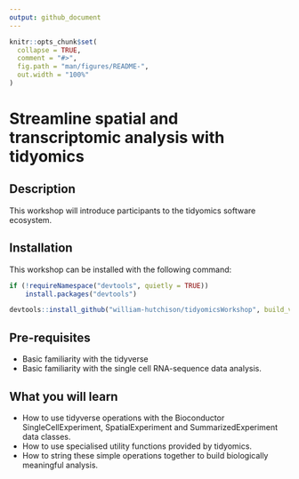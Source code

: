 ```yaml
---
output: github_document
---
```


<!-- README.md is generated from README.Rmd. Please edit that file -->

```r
knitr::opts_chunk$set(
  collapse = TRUE,
  comment = "#>",
  fig.path = "man/figures/README-",
  out.width = "100%"
)
```

# Streamline spatial and transcriptomic analysis with tidyomics

## Description

This workshop will introduce participants to the tidyomics software ecosystem.

## Installation

This workshop can be installed with the following command:

```r
if (!requireNamespace("devtools", quietly = TRUE))
    install.packages("devtools")

devtools::install_github("william-hutchison/tidyomicsWorkshop", build_vignettes = TRUE)
```

## Pre-requisites

- Basic familiarity with the tidyverse
- Basic familiarity with the single cell RNA-sequence data analysis.

## What you will learn

- How to use tidyverse operations with the Bioconductor SingleCellExperiment, SpatialExperiment and SummarizedExperiment data classes.
- How to use specialised utility functions provided by tidyomics.
- How to string these simple operations together to build biologically meaningful analysis.

